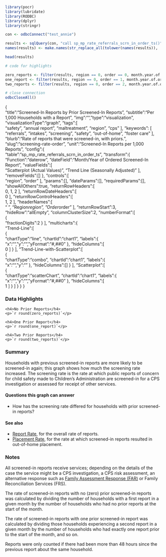 ```r
library(pocr)
library(lubridate)
library(RODBC)
library(dplyr)
library(stringr)

con <- odbcConnect("test_annie")

results <- sqlQuery(con, "call sp_mp_rate_referrals_scrn_in_order_ts()")
names(results) <- make.names(str_replace_all(tolower(names(results)), '\\(|\\)', ''))

head(results)

# code for highlights

zero_reports <- filter(results, region == 0, order == 0, month.year.of.ordered.screened.in.report == max(month.year.of.ordered.screened.in.report))$scatterplot.actual.values
one_report <- filter(results, region == 0, order == 1, month.year.of.ordered.screened.in.report == max(month.year.of.ordered.screened.in.report))$scatterplot.actual.values
two_reports <- filter(results, region == 0, order == 2, month.year.of.ordered.screened.in.report == max(month.year.of.ordered.screened.in.report))$scatterplot.actual.values

# close connection
odbcCloseAll()
```
{  
   "title":"Screened-In Reports by Prior Screened-In Reports",
   "subtitle":"Per 1,000 Households with a Report",
   "img":"",
   "type":"visualization",
   "visualizationType":"graph",
   "tags":[  
      "safety",
      "annual report",
      "maltreatment",
      "region",
      "cps"
   ],
   "keywords": [
      "referrals",
      "intakes",
      "screening",
	  "safety",
      "out-of-home",
      "foster care"
   ],
   "blurb":"Rate of reports that were screened-in, with priors.",
   "slug":"screening-rate-order",
   "unit":"Screened-In Reports per 1,000 Reports",
   "config":{  
      "table":"sp_mp_rate_referrals_scrn_in_order_ts",
      "transform":{  
         "Function":"daterow",
         "dateField":"Month/Year of Ordered Screened-In Report",
         "valueFields":[  
            "Scatterplot (Actual Values)",
            "Trend Line (Seasonally Adjusted)"
         ],
         "removeFields":[]
      },
      "controls":[  
         "region",
         "order"
      ],
      "params":[],
      "dateParams":[],
      "requiredParams":[],
      "showAllOthers":true,
      "returnRowHeaders":[  
         0,
         1,
         2
      ],
      "returnRowDateHeaders":[  
         0
      ],
      "returnRowControlHeaders":[  
         1,
         2
      ],
      "headerNames":[  
         "&nbsp;",
         "Region*region",
         "Order*order"
      ],
      "returnRowStart":3,
      "hideRow":"allEmpty",
      "columnClusterSize":2,
      "numberFormat":[  
         {  
            "fractionDigits":2
         }
      ],
      "multicharts":{  
         "Trend-Line":[  
            {  
               "chartType":"line",
               "chartId":"chart1",
               "labels":{  
                  "x":"",
                  "y":"",
                  "yFormat":"#,##0"
               },
               "hideColumns":[  
                  0
               ]
            }
         ],
         "Trend-Line-with-Scatterplot":[  
            {  
               "chartType":"combo",
               "chartId":"chart1",
               "labels":{  
                  "x":"",
                  "y":""
               },
               "hideColumns":[]
            }
         ],
         "Scatterplot":[  
            {  
               "chartType":"scatterChart",
               "chartId":"chart1",
               "labels":{  
                  "x":"",
                  "y":"",
                  "yFormat":"#,##0"
               },
               "hideColumns":[  
                  1
               ]
            }
         ]
      }
   }
}

### Data Highlights

<div class="stat">
    <h4>No Prior Reports</h4>
    <p>`r round(zero_reports)`</p>
</div>

<div class="stat">
    <h4>One Prior Report</h4>
    <p>`r round(one_report)`</p>
</div>

<div class="stat">
    <h4>Two Prior Reports</h4>
    <p>`r round(two_reports)`</p>
</div>

### Summary

Households with previous screened-in reports are more likely to be screened-in again; this graph shows how much the screening rate increased. The screening rate is the rate at which public reports of concern for child safety made to Children's Administration are screened-in for a CPS investigation or assessed for receipt of other services.

#### Questions this graph can answer

- How has the screening rate differed for households with prior screened-in reports?

#### See also

- [Report Rate](https://portal.cssat.org/visualizations/report-rate), for the overall rate of reports.
- [Placement Rate](https://portal.cssat.org/visualizations/placement-rate), for the rate at which screened-in reports resulted in out-of-home placement.

### Notes

All screened-in reports receive services; depending on the details of the case the service might be a CPS investigation, a CPS risk assessment, an alternative response such as [Family Assessment Response (FAR)](http://partnersforourchildren.org/resources/glossary) or Family Reconciliation Services (FRS).

The rate of screened-in reports with no (zero) prior screened-in reports was calculated by dividing the number of households with a first report in a given month by the number of households who had no prior reports at the start of the month.

The rate of screened-in reports with one prior screened-in report was calculated by dividing those households experiencing a second report in a given month by the number of households who had exactly one report prior to the start of the month, and so on.

Reports were only counted if there had been more than 48 hours since the previous report about the same household.

